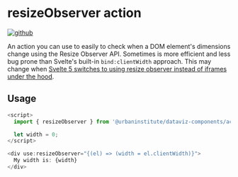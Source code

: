 
<Meta title="Actions/resizeObserver" />

# resizeObserver action

[![github](https://badgen.net/badge/icon/GitHub?icon=github&label)](https://github.com/UrbanInstitute/dataviz-components/blob/main/src/lib/actions/resizeObserver.js)

An action you can use to easily to check when a DOM element's dimensions change using the Resize Observer API. Sometimes is more efficient and less bug prone than Svelte's built-in `bind:clientWidth` approach. This may change when [Svelte 5 switches to using resize observer instead of iframes under the hood](https://github.com/sveltejs/svelte/issues/7583#issuecomment-1905763916).

## Usage

```js
<script>
  import { resizeObserver } from '@urbaninstitute/dataviz-components/actions';

  let width = 0;
</script>

<div use:resizeObserver="{(el) => (width = el.clientWidth)}">
  My width is: {width}
</div>
```
